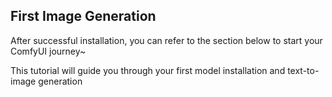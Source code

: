 ## First Image Generation

After successful installation, you can refer to the section below to start your ComfyUI journey~

<Card title="First Image Generation" icon="link" href="/get_started/first_generation">
This tutorial will guide you through your first model installation and text-to-image generation
</Card>